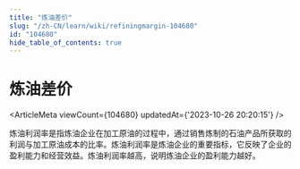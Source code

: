 ```yaml
---
title: "炼油差价"
slug: "/zh-CN/learn/wiki/refiningmargin-104680"
id: "104680"
hide_table_of_contents: true
---
```



<Breadcrumbs current="炼油差价" />

# 炼油差价

<ArticleMeta viewCount={104680} updatedAt={'2023-10-26 20:20:15'} />
<div className='border-solid border-b border-t-0 my-4 border-[var(--ifm-color-gray-300)]' />

炼油利润率是指炼油企业在加工原油的过程中，通过销售炼制的石油产品所获取的利润与加工原油成本的比率。炼油利润率是炼油企业的重要指标，它反映了企业的盈利能力和经营效益。炼油利润率越高，说明炼油企业的盈利能力越好。

